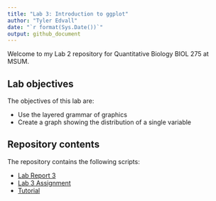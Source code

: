 ---
title: "Lab 3: Introduction to ggplot"
author: "Tyler Edvall"
date: "`r format(Sys.Date())`"
output: github_document
---

Welcome to my Lab 2 repository for Quantitative Biology BIOL 275 at MSUM.

## Lab objectives

The objectives of this lab are:

- Use the layered grammar of graphics
- Create a graph showing the distribution of a single variable

## Repository contents

The repository contains the following scripts:

- [Lab Report 3](lab-report.md)
- [Lab 3 Assignment](Lab 3 Assignment.R)
- [Tutorial](Tutorial.R)

